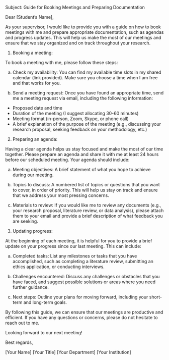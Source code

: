 Subject: Guide for Booking Meetings and Preparing Documentation

Dear \[Student's Name\],

As your supervisor, I would like to provide you with a guide on how to
book meetings with me and prepare appropriate documentation, such as
agendas and progress updates. This will help us make the most of our
meetings and ensure that we stay organized and on track throughout your
research.

1.  Booking a meeting:

To book a meeting with me, please follow these steps:

a.  Check my availability: You can find my available time slots in my
    shared calendar (link provided). Make sure you choose a time when I
    am free and that works for you.

b.  Send a meeting request: Once you have found an appropriate time,
    send me a meeting request via email, including the following
    information:

-   Proposed date and time
-   Duration of the meeting (I suggest allocating 30-60 minutes)
-   Meeting format (in-person, Zoom, Skype, or phone call)
-   A brief explanation of the purpose of the meeting (e.g., discussing
    your research proposal, seeking feedback on your methodology, etc.)

2.  Preparing an agenda:

Having a clear agenda helps us stay focused and make the most of our
time together. Please prepare an agenda and share it with me at least 24
hours before our scheduled meeting. Your agenda should include:

a.  Meeting objectives: A brief statement of what you hope to achieve
    during our meeting.

b.  Topics to discuss: A numbered list of topics or questions that you
    want to cover, in order of priority. This will help us stay on track
    and ensure that we address your most pressing concerns.

c.  Materials to review: If you would like me to review any documents
    (e.g., your research proposal, literature review, or data analysis),
    please attach them to your email and provide a brief description of
    what feedback you are seeking.

```{=html}
<!-- -->
```
3.  Updating progress:

At the beginning of each meeting, it is helpful for you to provide a
brief update on your progress since our last meeting. This can include:

a.  Completed tasks: List any milestones or tasks that you have
    accomplished, such as completing a literature review, submitting an
    ethics application, or conducting interviews.

b.  Challenges encountered: Discuss any challenges or obstacles that you
    have faced, and suggest possible solutions or areas where you need
    further guidance.

c.  Next steps: Outline your plans for moving forward, including your
    short-term and long-term goals.

By following this guide, we can ensure that our meetings are productive
and efficient. If you have any questions or concerns, please do not
hesitate to reach out to me.

Looking forward to our next meeting!

Best regards,

\[Your Name\] \[Your Title\] \[Your Department\] \[Your Institution\]
